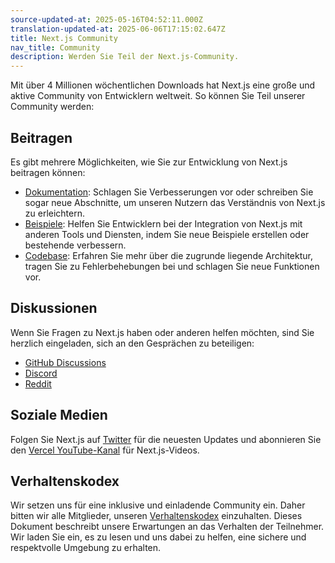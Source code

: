 ```yaml
---
source-updated-at: 2025-05-16T04:52:11.000Z
translation-updated-at: 2025-06-06T17:15:02.647Z
title: Next.js Community
nav_title: Community
description: Werden Sie Teil der Next.js-Community.
---
```


Mit über 4 Millionen wöchentlichen Downloads hat Next.js eine große und aktive Community von Entwicklern weltweit. So können Sie Teil unserer Community werden:

## Beitragen

Es gibt mehrere Möglichkeiten, wie Sie zur Entwicklung von Next.js beitragen können:

- [Dokumentation](/docs/community/contribution-guide): Schlagen Sie Verbesserungen vor oder schreiben Sie sogar neue Abschnitte, um unseren Nutzern das Verständnis von Next.js zu erleichtern.
- [Beispiele](https://github.com/vercel/next.js/tree/canary/contributing/examples): Helfen Sie Entwicklern bei der Integration von Next.js mit anderen Tools und Diensten, indem Sie neue Beispiele erstellen oder bestehende verbessern.
- [Codebase](https://github.com/vercel/next.js/tree/canary/contributing/core): Erfahren Sie mehr über die zugrunde liegende Architektur, tragen Sie zu Fehlerbehebungen bei und schlagen Sie neue Funktionen vor.

## Diskussionen

Wenn Sie Fragen zu Next.js haben oder anderen helfen möchten, sind Sie herzlich eingeladen, sich an den Gesprächen zu beteiligen:

- [GitHub Discussions](https://github.com/vercel/next.js/discussions)
- [Discord](https://discord.com/invite/bUG2bvbtHy)
- [Reddit](https://www.reddit.com/r/nextjs)

## Soziale Medien

Folgen Sie Next.js auf [Twitter](https://twitter.com/nextjs) für die neuesten Updates und abonnieren Sie den [Vercel YouTube-Kanal](https://www.youtube.com/@VercelHQ) für Next.js-Videos.

## Verhaltenskodex

Wir setzen uns für eine inklusive und einladende Community ein. Daher bitten wir alle Mitglieder, unseren [Verhaltenskodex](https://github.com/vercel/next.js/blob/canary/CODE_OF_CONDUCT.md) einzuhalten. Dieses Dokument beschreibt unsere Erwartungen an das Verhalten der Teilnehmer. Wir laden Sie ein, es zu lesen und uns dabei zu helfen, eine sichere und respektvolle Umgebung zu erhalten.